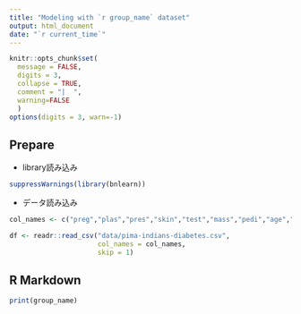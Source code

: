 ```yaml
---
title: "Modeling with `r group_name` dataset"
output: html_document
date: "`r current_time`"
---
```


```r
knitr::opts_chunk$set(
  message = FALSE,
  digits = 3,
  collapse = TRUE,
  comment = "|  ",
  warning=FALSE
  )
options(digits = 3, warn=-1)
```

## Prepare

- library読み込み
```r
suppressWarnings(library(bnlearn))
```

- データ読み込み
```r
col_names <- c("preg","plas","pres","skin","test","mass","pedi","age","class")

df <- readr::read_csv("data/pima-indians-diabetes.csv", 
                      col_names = col_names,
                      skip = 1)
```

## R Markdown

```r
print(group_name)
```
